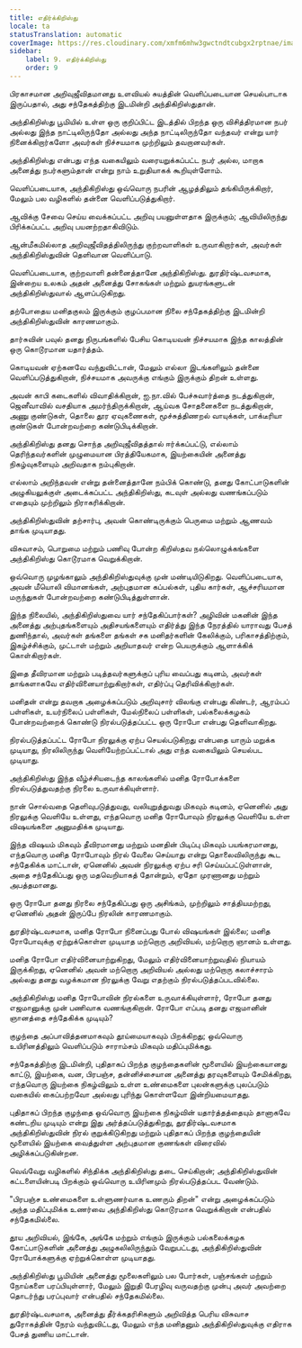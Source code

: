 ```yaml
---
title: எதிர்க்கிறிஸ்து
locale: ta
statusTranslation: automatic
coverImage: https://res.cloudinary.com/xmfm6mhw3gwctndtcubgx2rptnae/image/upload/v1741354419/small_cover_la_gran_rebelion_28716e29d2.webp
sidebar:
    label: 9. எதிர்க்கிறிஸ்து
    order: 9
---
```

பிரகாசமான அறிவுஜீவிதமானது உளவியல் சுயத்தின் வெளிப்படையான செயல்பாடாக இருப்பதால், அது சந்தேகத்திற்கு இடமின்றி அந்திகிறிஸ்துதான்.

அந்திகிறிஸ்து பூமியில் உள்ள ஒரு குறிப்பிட்ட இடத்தில் பிறந்த ஒரு விசித்திரமான நபர் அல்லது இந்த நாட்டிலிருந்தோ அல்லது அந்த நாட்டிலிருந்தோ வந்தவர் என்று யார் நினைக்கிறார்களோ அவர்கள் நிச்சயமாக முற்றிலும் தவறானவர்கள்.

அந்திகிறிஸ்து என்பது எந்த வகையிலும் வரையறுக்கப்பட்ட நபர் அல்ல, மாறாக அனைத்து நபர்களும்தான் என்று நாம் உறுதியாகக் கூறியுள்ளோம்.

வெளிப்படையாக, அந்திகிறிஸ்து ஒவ்வொரு நபரின் ஆழத்திலும் தங்கியிருக்கிறார், மேலும் பல வழிகளில் தன்னை வெளிப்படுத்துகிறார்.

ஆவிக்கு சேவை செய்ய வைக்கப்பட்ட அறிவு பயனுள்ளதாக இருக்கும்; ஆவியிலிருந்து பிரிக்கப்பட்ட அறிவு பயனற்றதாகிவிடும்.

ஆன்மீகமில்லாத அறிவுஜீவிதத்திலிருந்து குற்றவாளிகள் உருவாகிறார்கள், அவர்கள் அந்திகிறிஸ்துவின் தெளிவான வெளிப்பாடு.

வெளிப்படையாக, குற்றவாளி தன்னைத்தானே அந்திகிறிஸ்து. துரதிர்ஷ்டவசமாக, இன்றைய உலகம் அதன் அனைத்து சோகங்கள் மற்றும் துயரங்களுடன் அந்திகிறிஸ்துவால் ஆளப்படுகிறது.

தற்போதைய மனிதகுலம் இருக்கும் குழப்பமான நிலை சந்தேகத்திற்கு இடமின்றி அந்திகிறிஸ்துவின் காரணமாகும்.

தார்சுவின் பவுல் தனது நிருபங்களில் பேசிய கொடியவன் நிச்சயமாக இந்த காலத்தின் ஒரு கொடூரமான யதார்த்தம்.

கொடியவன் ஏற்கனவே வந்துவிட்டான், மேலும் எல்லா இடங்களிலும் தன்னை வெளிப்படுத்துகிறான், நிச்சயமாக அவருக்கு எங்கும் இருக்கும் திறன் உள்ளது.

அவன் காபி கடைகளில் விவாதிக்கிறான், ஐ.நா.வில் பேச்சுவார்த்தை நடத்துகிறான், ஜெனீவாவில் வசதியாக அமர்ந்திருக்கிறான், ஆய்வக சோதனைகளை நடத்துகிறான், அணு குண்டுகள், தொலை தூர ஏவுகணைகள், மூச்சுத்திணறல் வாயுக்கள், பாக்டீரியா குண்டுகள் போன்றவற்றை கண்டுபிடிக்கிறான்.

அந்திகிறிஸ்து தனது சொந்த அறிவுஜீவிதத்தால் ஈர்க்கப்பட்டு, எல்லாம் தெரிந்தவர்களின் முழுமையான பிரத்தியேகமாக, இயற்கையின் அனைத்து நிகழ்வுகளையும் அறிவதாக நம்புகிறான்.

எல்லாம் அறிந்தவன் என்று தன்னைத்தானே நம்பிக் கொண்டு, தனது கோட்பாடுகளின் அழுகியலுக்குள் அடைக்கப்பட்ட அந்திகிறிஸ்து, கடவுள் அல்லது வணங்கப்படும் எதையும் முற்றிலும் நிராகரிக்கிறான்.

அந்திகிறிஸ்துவின் தற்சார்பு, அவன் கொண்டிருக்கும் பெருமை மற்றும் ஆணவம் தாங்க முடியாதது.

விசுவாசம், பொறுமை மற்றும் பணிவு போன்ற கிறிஸ்தவ நல்லொழுக்கங்களை அந்திகிறிஸ்து கொடூரமாக வெறுக்கிறான்.

ஒவ்வொரு முழங்காலும் அந்திகிறிஸ்துவுக்கு முன் மண்டியிடுகிறது. வெளிப்படையாக, அவன் மீயொலி விமானங்கள், அற்புதமான கப்பல்கள், புதிய கார்கள், ஆச்சரியமான மருந்துகள் போன்றவற்றை கண்டுபிடித்துள்ளான்.

இந்த நிலையில், அந்திகிறிஸ்துவை யார் சந்தேகிப்பார்கள்? அழிவின் மகனின் இந்த அனைத்து அற்புதங்களையும் அதிசயங்களையும் எதிர்த்து இந்த நேரத்தில் யாராவது பேசத் துணிந்தால், அவர்கள் தங்களை தங்கள் சக மனிதர்களின் கேலிக்கும், பரிகாசத்திற்கும், இகழ்ச்சிக்கும், முட்டாள் மற்றும் அறியாதவர் என்ற பெயருக்கும் ஆளாக்கிக் கொள்கிறார்கள்.

இதை தீவிரமான மற்றும் படித்தவர்களுக்குப் புரிய வைப்பது கடினம், அவர்கள் தாங்களாகவே எதிர்வினையாற்றுகிறார்கள், எதிர்ப்பு தெரிவிக்கிறார்கள்.

மனிதன் என்று தவறாக அழைக்கப்படும் அறிவுசார் விலங்கு என்பது கிண்டர், ஆரம்பப் பள்ளிகள், உயர்நிலைப் பள்ளிகள், மேல்நிலைப் பள்ளிகள், பல்கலைக்கழகம் போன்றவற்றைக் கொண்டு நிரல்படுத்தப்பட்ட ஒரு ரோபோ என்பது தெளிவாகிறது.

நிரல்படுத்தப்பட்ட ரோபோ நிரலுக்கு ஏற்ப செயல்படுகிறது என்பதை யாரும் மறுக்க முடியாது, நிரலிலிருந்து வெளியேற்றப்பட்டால் அது எந்த வகையிலும் செயல்பட முடியாது.

அந்திகிறிஸ்து இந்த வீழ்ச்சியடைந்த காலங்களில் மனித ரோபோக்களை நிரல்படுத்துவதற்கு நிரலை உருவாக்கியுள்ளார்.

நான் சொல்வதை தெளிவுபடுத்துவது, வலியுறுத்துவது மிகவும் கடினம், ஏனெனில் அது நிரலுக்கு வெளியே உள்ளது, எந்தவொரு மனித ரோபோவும் நிரலுக்கு வெளியே உள்ள விஷயங்களை அனுமதிக்க முடியாது.

இந்த விஷயம் மிகவும் தீவிரமானது மற்றும் மனதின் பிடிப்பு மிகவும் பயங்கரமானது, எந்தவொரு மனித ரோபோவும் நிரல் வேலை செய்யாது என்று தொலைவிலிருந்து கூட சந்தேகிக்க மாட்டான், ஏனெனில் அவன் நிரலுக்கு ஏற்ப சரி செய்யப்பட்டுள்ளான், அதை சந்தேகிப்பது ஒரு மதவெறியாகத் தோன்றும், ஏதோ முரணானது மற்றும் அபத்தமானது.

ஒரு ரோபோ தனது நிரலை சந்தேகிப்பது ஒரு அசிங்கம், முற்றிலும் சாத்தியமற்றது, ஏனெனில் அதன் இருப்பே நிரலின் காரணமாகும்.

துரதிர்ஷ்டவசமாக, மனித ரோபோ நினைப்பது போல் விஷயங்கள் இல்லை; மனித ரோபோவுக்கு ஏற்றுக்கொள்ள முடியாத மற்றொரு அறிவியல், மற்றொரு ஞானம் உள்ளது.

மனித ரோபோ எதிர்வினையாற்றுகிறது, மேலும் எதிர்வினையாற்றுவதில் நியாயம் இருக்கிறது, ஏனெனில் அவன் மற்றொரு அறிவியல் அல்லது மற்றொரு கலாச்சாரம் அல்லது தனது வழக்கமான நிரலுக்கு வேறு எதற்கும் நிரல்படுத்தப்படவில்லை.

அந்திகிறிஸ்து மனித ரோபோவின் நிரல்களை உருவாக்கியுள்ளார், ரோபோ தனது எஜமானுக்கு முன் பணிவாக வணங்குகிறான். ரோபோ எப்படி தனது எஜமானின் ஞானத்தை சந்தேகிக்க முடியும்?

குழந்தை அப்பாவித்தனமாகவும் தூய்மையாகவும் பிறக்கிறது; ஒவ்வொரு உயிரினத்திலும் வெளிப்படும் சாராம்சம் மிகவும் மதிப்புமிக்கது.

சந்தேகத்திற்கு இடமின்றி, புதிதாகப் பிறந்த குழந்தைகளின் மூளையில் இயற்கையானது காட்டு, இயற்கை, வன, பிரபஞ்ச, தன்னிச்சையான அனைத்து தரவுகளையும் சேமிக்கிறது, எந்தவொரு இயற்கை நிகழ்விலும் உள்ள உண்மைகளை புலன்களுக்கு புலப்படும் வகையில் கைப்பற்றவோ அல்லது புரிந்து கொள்ளவோ இன்றியமையாதது.

புதிதாகப் பிறந்த குழந்தை ஒவ்வொரு இயற்கை நிகழ்வின் யதார்த்தத்தையும் தானாகவே கண்டறிய முடியும் என்று இது அர்த்தப்படுத்துகிறது, துரதிர்ஷ்டவசமாக அந்திகிறிஸ்துவின் நிரல் குறுக்கிடுகிறது மற்றும் புதிதாகப் பிறந்த குழந்தையின் மூளையில் இயற்கை வைத்துள்ள அற்புதமான குணங்கள் விரைவில் அழிக்கப்படுகின்றன.

வெவ்வேறு வழிகளில் சிந்திக்க அந்திகிறிஸ்து தடை செய்கிறான்; அந்திகிறிஸ்துவின் கட்டளையின்படி பிறக்கும் ஒவ்வொரு உயிரினமும் நிரல்படுத்தப்பட வேண்டும்.

"பிரபஞ்ச உண்மைகளை உள்ளுணர்வாக உணரும் திறன்" என்று அழைக்கப்படும் அந்த மதிப்புமிக்க உணர்வை அந்திகிறிஸ்து கொடூரமாக வெறுக்கிறான் என்பதில் சந்தேகமில்லை.

தூய அறிவியல், இங்கே, அங்கே மற்றும் எங்கும் இருக்கும் பல்கலைக்கழக கோட்பாடுகளின் அனைத்து அழுகலிலிருந்தும் வேறுபட்டது, அந்திகிறிஸ்துவின் ரோபோக்களுக்கு ஏற்றுக்கொள்ள முடியாதது.

அந்திகிறிஸ்து பூமியின் அனைத்து மூலைகளிலும் பல போர்கள், பஞ்சங்கள் மற்றும் நோய்களை பரப்பியுள்ளார், மேலும் இறுதி பேரழிவு வருவதற்கு முன்பு அவர் அவற்றை தொடர்ந்து பரப்புவார் என்பதில் சந்தேகமில்லை.

துரதிர்ஷ்டவசமாக, அனைத்து தீர்க்கதரிசிகளும் அறிவித்த பெரிய விசுவாச துரோகத்தின் நேரம் வந்துவிட்டது, மேலும் எந்த மனிதனும் அந்திகிறிஸ்துவுக்கு எதிராக பேசத் துணிய மாட்டான்.

